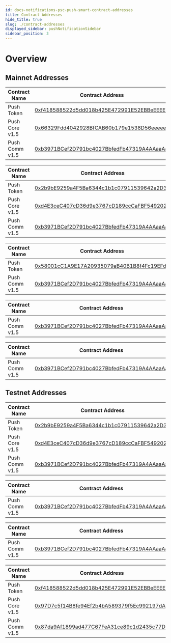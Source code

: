 ```yaml
---
id: docs-notifications-psc-push-smart-contract-addresses
title: Contract Addresses
hide_title: true
slug: ./contract-addresses
displayed_sidebar: pushNotificationSidebar
sidebar_position: 3
---
```


# Overview

<head>
  <title>Push Smart Contracts Addresses | Push Notifications | Push Documentation</title>
</head>


## Mainnet Addresses

<Tabs groupId="smart-contracts">
  <TabItem value="Eth Mainnet" default>

  | Contract Name              | Contract Address                                                                                                                                 |
  | -------------------------- | ------------------------------------------------------------------------------------------------------------------------------------------------ |
  | Push Token                 | [0xf418588522d5dd018b425E472991E52EBBeEEEEE](https://etherscan.io/address/0xf418588522d5dd018b425E472991E52EBBeEEEEE)                            |
  | Push Core v1.5             | [0x66329Fdd4042928BfCAB60b179e1538D56eeeeeE](https://etherscan.io/address/0x66329Fdd4042928BfCAB60b179e1538D56eeeeeE)                            |
  | Push Comm v1.5             | [0xb3971BCef2D791bc4027BbfedFb47319A4AAaaAa](https://etherscan.io/address/0xb3971BCef2D791bc4027BbfedFb47319A4AAaaAa)                            |

  </TabItem>
  
  <TabItem value="Eth Goerli" default>

  | Contract Name              | Contract Address                                                                                                                                 |
  | -------------------------- | ------------------------------------------------------------------------------------------------------------------------------------------------ |
  | Push Token                 | [0x2b9bE9259a4F5Ba6344c1b1c07911539642a2D33](https://etherscan.io/address/0x2b9bE9259a4F5Ba6344c1b1c07911539642a2D33)                            |
  | Push Core v1.5             | [0xd4E3ceC407cD36d9e3767cD189ccCaFBF549202C](https://etherscan.io/address/0xd4E3ceC407cD36d9e3767cD189ccCaFBF549202C)                            |
  | Push Comm v1.5             | [0xb3971BCef2D791bc4027BbfedFb47319A4AAaaAa](https://etherscan.io/address/0xb3971BCef2D791bc4027BbfedFb47319A4AAaaAa)                            |

  </TabItem>
  
  <TabItem value="Polygon Mainnet" default>

  | Contract Name              | Contract Address                                                                                                                                 |
  | -------------------------- | ------------------------------------------------------------------------------------------------------------------------------------------------ |
  | Push Token                 | [0x58001cC1A9E17A20935079aB40B1B8f4Fc19EFd1](https://etherscan.io/address/0x58001cC1A9E17A20935079aB40B1B8f4Fc19EFd1)                            |
  | Push Comm v1.5             | [0xb3971BCef2D791bc4027BbfedFb47319A4AAaaAa](https://etherscan.io/address/0xb3971BCef2D791bc4027BbfedFb47319A4AAaaAa)                            |

  </TabItem>
    
  <TabItem value="Polygon Mumbai" default>

  | Contract Name              | Contract Address                                                                                                                                 |
  | -------------------------- | ------------------------------------------------------------------------------------------------------------------------------------------------ |
  | Push Comm v1.5             | [0xb3971BCef2D791bc4027BbfedFb47319A4AAaaAa](https://etherscan.io/address/0xb3971BCef2D791bc4027BbfedFb47319A4AAaaAa)                            |

  </TabItem>
    
  <TabItem value="BNB Mainnet" default>

  | Contract Name              | Contract Address                                                                                                                                 |
  | -------------------------- | ------------------------------------------------------------------------------------------------------------------------------------------------ |
  | Push Comm v1.5             | [0xb3971BCef2D791bc4027BbfedFb47319A4AAaaAa](https://etherscan.io/address/0xb3971BCef2D791bc4027BbfedFb47319A4AAaaAa)                            |

  </TabItem>
</Tabs>


## Testnet Addresses

<Tabs groupId="smart-contracts-staging">
  <TabItem value="Eth Goerli" default>

  | Contract Name              | Contract Address                                                                                                                                 |
  | -------------------------- | ------------------------------------------------------------------------------------------------------------------------------------------------ |
  | Push Token                 | [0x2b9bE9259a4F5Ba6344c1b1c07911539642a2D33](https://etherscan.io/address/0x2b9bE9259a4F5Ba6344c1b1c07911539642a2D33)                            |
  | Push Core v1.5             | [0xd4E3ceC407cD36d9e3767cD189ccCaFBF549202C](https://etherscan.io/address/0xd4E3ceC407cD36d9e3767cD189ccCaFBF549202C)                            |
  | Push Comm v1.5             | [0xb3971BCef2D791bc4027BbfedFb47319A4AAaaAa](https://etherscan.io/address/0xb3971BCef2D791bc4027BbfedFb47319A4AAaaAa)                            |

  </TabItem>
    
  <TabItem value="Polygon Mumbai" default>

  | Contract Name              | Contract Address                                                                                                                                 |
  | -------------------------- | ------------------------------------------------------------------------------------------------------------------------------------------------ |
  | Push Comm v1.5             | [0xb3971BCef2D791bc4027BbfedFb47319A4AAaaAa](https://etherscan.io/address/0xb3971BCef2D791bc4027BbfedFb47319A4AAaaAa)                            |

  </TabItem>

  <TabItem value="BNB Testnet" default>

  | Contract Name              | Contract Address                                                                                                                                 |
  | -------------------------- | ------------------------------------------------------------------------------------------------------------------------------------------------ |
  | Push Comm v1.5             | [0xb3971BCef2D791bc4027BbfedFb47319A4AAaaAa](https://etherscan.io/address/0xb3971BCef2D791bc4027BbfedFb47319A4AAaaAa)                            |

  </TabItem>

  <TabItem value="Eth Kovan (Deprecated)" default>

  | Contract Name              | Contract Address                                                                                                                                 |
  | -------------------------- | ------------------------------------------------------------------------------------------------------------------------------------------------ |
  | Push Token                 | [0xf418588522d5dd018b425E472991E52EBBeEEEEE](https://etherscan.io/address/0xf418588522d5dd018b425E472991E52EBBeEEEEE)                            |
  | Push Core v1.5             | [0x97D7c5f14B8fe94Ef2b4bA589379f5Ec992197dA](https://etherscan.io/address/0x97D7c5f14B8fe94Ef2b4bA589379f5Ec992197dA)                            |
  | Push Comm v1.5             | [0x87da9Af1899ad477C67FeA31ce89c1d2435c77DC](https://etherscan.io/address/0x87da9Af1899ad477C67FeA31ce89c1d2435c77DC)                            |

  </TabItem>
</Tabs>